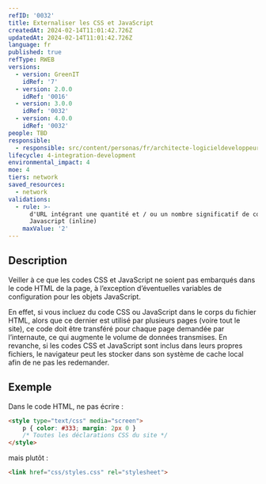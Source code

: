 ```yaml
---
refID: '0032'
title: Externaliser les CSS et JavaScript
createdAt: 2024-02-14T11:01:42.726Z
updatedAt: 2024-02-14T11:01:42.726Z
language: fr
published: true
refType: RWEB
versions:
  - version: GreenIT
    idRef: '7'
  - version: 2.0.0
    idRef: '0016'
  - version: 3.0.0
    idRef: '0032'
  - version: 4.0.0
    idRef: '0032'
people: TBD
responsible:
  - responsible: src/content/personas/fr/architecte-logicieldeveloppeur.mdx
lifecycle: 4-integration-development
environmental_impact: 4
moe: 4
tiers: network
saved_resources:
  - network
validations:
  - rule: >-
      d'URL intégrant une quantité et / ou un nombre significatif de code CSS /
      Javascript (inline)
    maxValue: '2'
---
```


## Description

Veiller à ce que les codes CSS et JavaScript ne soient pas embarqués dans le code HTML de la page, à l’exception d’éventuelles
variables de configuration pour les objets JavaScript.

En effet, si vous incluez du code CSS ou JavaScript dans le corps du fichier HTML, alors que ce dernier est utilisé par plusieurs pages
(voire tout le site), ce code doit être transféré pour chaque page demandée par l’internaute, ce qui augmente le volume de données transmises.
En revanche, si les codes CSS et JavaScript sont inclus dans leurs propres fichiers,
le navigateur peut les stocker dans son système de cache local afin de ne pas les redemander.

## Exemple

Dans le code HTML, ne pas écrire :

```html
<style type="text/css" media="screen">
    p { color: #333; margin: 2px 0 }
    /* Toutes les déclarations CSS du site */
</style>
```

mais plutôt :

```html
<link href="css/styles.css" rel="stylesheet">
```
